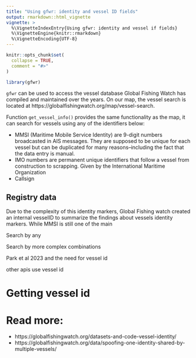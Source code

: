 ```yaml
---
title: "Using gfwr: identity and vessel ID fields"
output: rmarkdown::html_vignette
vignette: >
  %\VignetteIndexEntry{Using gfwr: identity and vessel if fields}
  %\VignetteEngine{knitr::rmarkdown}
  %\VignetteEncoding{UTF-8}
---
```


```r
knitr::opts_chunk$set(
  collapse = TRUE,
  comment = "#>"
)
```

```r
library(gfwr)
```

`gfwr` can be used to access the vessel database Global Fishing Watch has compiled and maintained over the years.
On our map, the vessel search is located at https://globalfishingwatch.org/map/vessel-search.

Function `get_vessel_info()` provides the same functionality as the map, it can search for vessels using any of the identifiers below:

- MMSI (Maritime Mobile Service Identity) are 9-digit numbers broadcasted in AIS messages. They are supposed to be unique for each vessel but can be duplicated for many reasons--including the fact that the data entry is manual.
- IMO numbers are permanent unique identifiers that follow a vessel from construction to scrapping. Given by the International Maritime Organization
- Callsign

## Registry data 


Due to the complexity of this identity markers, Global Fishing watch created an internal vesselID to summarize the findings about vessels identity markers. 
While MMSI is still one of the main 


Search by any 

Search by more complex combinations 

Park et al 2023 and the need for vessel id

other apis use vessel id

# Getting vessel id

# Read more:

- https://globalfishingwatch.org/datasets-and-code-vessel-identity/
- https://globalfishingwatch.org/data/spoofing-one-identity-shared-by-multiple-vessels/ 

